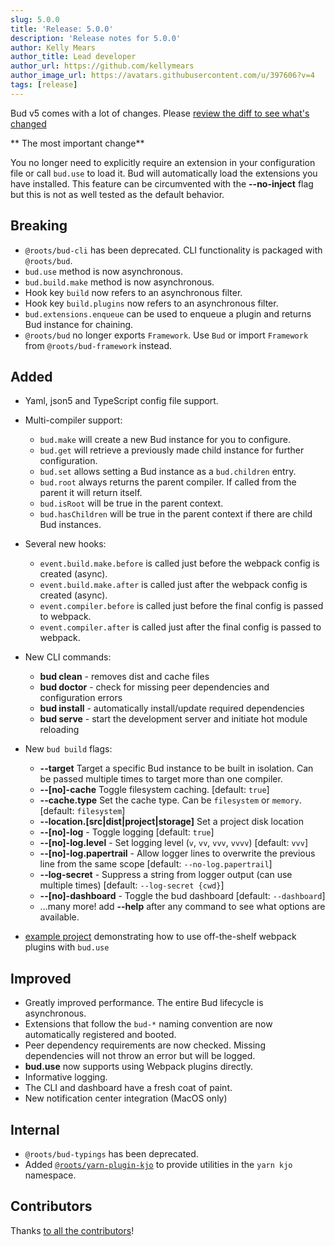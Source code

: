 ```yaml
---
slug: 5.0.0
title: 'Release: 5.0.0'
description: 'Release notes for 5.0.0'
author: Kelly Mears
author_title: Lead developer
author_url: https://github.com/kellymears
author_image_url: https://avatars.githubusercontent.com/u/397606?v=4
tags: [release]
---
```



Bud v5 comes with a lot of changes. Please [review the diff to see what's changed](https://github.com/roots/bud/compare/v4.6.0...v5.0.0")

** The most important change**

You no longer need to explicitly require an extension in your
configuration file or call `bud.use` to load it. Bud will
automatically load the extensions you have installed. This
feature can be circumvented with the **--no-inject** flag but
this is not as well tested as the default behavior.

## Breaking

- `@roots/bud-cli` has been deprecated. CLI functionality is packaged with `@roots/bud`.
- `bud.use` method is now asynchronous.
- `bud.build.make` method is now asynchronous.
- Hook key `build` now refers to an asynchronous filter.
- Hook key `build.plugins` now refers to an asynchronous filter.
- `bud.extensions.enqueue` can be used to enqueue a plugin and returns Bud instance for chaining.
- `@roots/bud` no longer exports `Framework`. Use `Bud` or import `Framework` from `@roots/bud-framework` instead.

## Added

- Yaml, json5 and TypeScript config file support.

- Multi-compiler support:

  - `bud.make` will create a new Bud instance for you to configure.
  - `bud.get` will retrieve a previously made child instance for further configuration.
  - `bud.set` allows setting a Bud instance as a `bud.children` entry.
  - `bud.root` always returns the parent compiler. If called from the parent it will return itself.
  - `bud.isRoot` will be true in the parent context.
  - `bud.hasChildren` will be true in the parent context if there are child Bud instances.

- Several new hooks:

  - `event.build.make.before` is called just before the webpack config is created (async).
  - `event.build.make.after` is called just after the webpack config is created (async).
  - `event.compiler.before` is called just before the final config is passed to webpack.
  - `event.compiler.after` is called just after the final config is passed to webpack.

- New CLI commands:

  - **bud clean** - removes dist and cache files
  - **bud doctor** - check for missing peer dependencies and configuration errors
  - **bud install** - automatically install/update required dependencies
  - **bud serve** - start the development server and initiate hot module reloading

- New `bud build` flags:

  - **--target** Target a specific Bud instance to be built in isolation. Can be passed multiple times to target more than one compiler.
  - **--[no]-cache** Toggle filesystem caching. [default: `true`]
  - **--cache.type** Set the cache type. Can be `filesystem` or `memory`. [default: `filesystem`]
  - **--location.[src|dist|project|storage]** Set a project disk location
  - **--[no]-log** - Toggle logging [default: `true`]
  - **--[no]-log.level** - Set logging level (`v`, `vv`, `vvv`, `vvvv`) [default: `vvv`]
  - **--[no]-log.papertrail** - Allow logger lines to overwrite the previous line from the same scope [default: `--no-log.papertrail`]
  - **--log-secret** - Suppress a string from logger output (can use multiple times) [default: `--log-secret {cwd}`]
  - **--[no]-dashboard** - Toggle the bud dashboard [default: `--dashboard`]
  - ...many more! add **--help** after any command to see what options are available.

- [example project](https://github.com/roots/bud/tree/main/examples/webpack-plugin) demonstrating how to use off-the-shelf webpack plugins with `bud.use`

## Improved

- Greatly improved performance. The entire Bud lifecycle is asynchronous.
- Extensions that follow the `bud-*` naming convention are now automatically registered and booted.
- Peer dependency requirements are now checked. Missing dependencies will not throw an error but will be logged.
- **bud.use** now supports using Webpack plugins directly.
- Informative logging.
- The CLI and dashboard have a fresh coat of paint.
- New notification center integration (MacOS only)

## Internal

- `@roots/bud-typings` has been deprecated.
- Added [`@roots/yarn-plugin-kjo`](https://github.com/roots/bud/tree/main/.yarn/local) to provide utilities in the `yarn kjo` namespace.

## Contributors

Thanks [to all the contributors](/contributors)!
